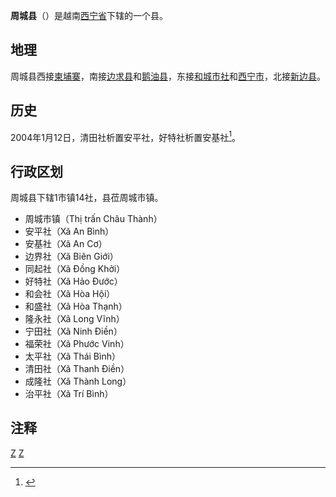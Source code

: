 {{Infobox Settlement
|name                   = 周城县
|settlement_type        = 县
|official_name          = 
|other_name             = 
|native_name            = {{lang|vi|Huyện Châu Thành}}
|nickname               = 
|motto                  = 
|image_skyline          = 
|imagesize              = 
|image_caption          = 
|image_flag             = 
|flag_size              = 
|image_seal             = 
|seal_size              = 
|image_shield           = 
|shield_size            = 
|image_blank_emblem     = 
|blank_emblem_size      = 
|image_map              = {{Infobox mapframe|frame-width=250|zoom=10}}
|mapsize                = 
|map_caption            = 
|image_map1             = 
|mapsize1               = 
|map_caption1           = 
|pushpin_map            = Vietnam
|pushpin_label_position = bottom
|pushpin_map_caption    = 
|pushpin_map1           = 
|pushpin_label_position1= 
|pushpin_map_caption1   = 
|subdivision_type       = 国家
|subdivision_name       = {{flag|Vietnam}}
|subdivision_type1      = [[越南行政区划|省]]
|subdivision_name1      = [[西宁省|西宁省]]
|subdivision_type2      = 行政区划
|subdivision_name2      = 1市镇14社
|subdivision_type3      = 
|subdivision_name3      = 
|seat_type              = 县莅
|seat                   = {{link-vi|周城市镇|Châu Thành (thị trấn thuộc Tây Ninh)}}
|government_type        = 
|leader_title           = 
|leader_name            = 
|leader_title1          = 
|leader_name1           = 
|established_title      = 
|established_date       = 
|area_magnitude         = 
|unit_pref              = 
|area_footnotes         = 
|area_total_km2         = 580.9
|area_land_km2          = 
|area_water_km2         = 
|area_water_percent     = 
|area_urban_km2         = 
|area_metro_km2         = 
|population_as_of       = 2018年
|population_footnotes   = 
|population_note        = 
|population_total       = 141875
|population_density_km2 = auto
|population_metro             = 
|population_density_metro_km2 = 
|population_urban             = 
|population_density_urban_km2 = 
|timezone               = [[越南标准时间|越南标准时间]]
|utc_offset             = +7
|elevation_footnotes    = 
|elevation_m            = 
|coor_type              = 
|coordinates            = 
|postal_code_type       = 
|postal_code            = 
|area_code              = 
|website                = [https://chauthanh.tayninh.gov.vn/Pages/Home.aspx 周城县电子信息门户网站]
|footnotes              = 
}}
'''周城县'''（{{vie|v='''Huyện Châu Thành'''|hn=縣周城}}）是越南[[西宁省|西宁省]]下辖的一个县。

==地理==
周城县西接[[柬埔寨|柬埔寨]]，南接[[边求县|边求县]]和[[鹅油县|鹅油县]]，东接[[和城市社|和城市社]]和[[西宁市_(越南)|西宁市]]，北接[[新边县|新边县]]。

==历史==
2004年1月12日，清田社析置安平社，好特社析置安基社<ref>{{Cite web |url=https://thuvienphapluat.vn/van-ban/Bo-may-hanh-chinh/Nghi-dinh-21-2004-ND-CP-thanh-lap-xa-thuoc-huyen-Chau-Thanh-Trang-Bang-dieu-chinh-dia-gioi-hanh-chinh-huyen-Duong-Minh-Chau-Tan-Chau-tinh-Tay-Ninh-53359.aspx |title=Nghị định 21/2004/NĐ-CP về việc thành lập xã thuộc các huyện Châu Thành, Trảng Bàng và điều chỉnh địa giới hành chính các huyện Dương Minh Châu, Tân Châu, tỉnh Tây Ninh |access-date=2020-04-23 |archive-date=2021-12-15 |archive-url=https://web.archive.org/web/20211215075118/https://thuvienphapluat.vn/van-ban/Bo-may-hanh-chinh/Nghi-dinh-21-2004-ND-CP-thanh-lap-xa-thuoc-huyen-Chau-Thanh-Trang-Bang-dieu-chinh-dia-gioi-hanh-chinh-huyen-Duong-Minh-Chau-Tan-Chau-tinh-Tay-Ninh-53359.aspx |dead-url=no }}</ref>。

==行政区划==
周城县下辖1市镇14社，县莅周城市镇。
*周城市镇（Thị trấn Châu Thành）
*安平社（Xã An Bình）
*安基社（Xã An Cơ）
*边界社（Xã Biên Giới）
*同起社（Xã Đồng Khởi）
*好特社（Xã Hảo Đước）
*和会社（Xã Hòa Hội）
*和盛社（Xã Hòa Thạnh）
*隆永社（Xã Long Vĩnh）
*宁田社（Xã Ninh Điền）
*福荣社（Xã Phước Vinh）
*太平社（Xã Thái Bình）
*清田社（Xã Thanh Điền）
*成隆社（Xã Thành Long）
*治平社（Xã Trí Bình）

==注释==
{{reflist}}

{{西宁省行政区划}}
{{越南东南部之县市镇区域划分}}

[[Category:越南县份|Z]]
[[Category:西宁省|Z]]